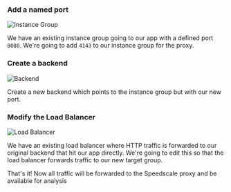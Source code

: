 ### Add a named port

![Instance Group](./vm/instance-group.png)

We have an existing instance group going to our app with a defined port `8080`. We're going to add `4143` to our instance group for the proxy.

### Create a backend

![Backend](./vm/lb-backend.png)

Create a new backend which points to the instance group but with our new port.

### Modify the Load Balancer

![Load Balancer](./vm/load-balancer.png)

We have an existing load balancer where HTTP traffic is forwarded to our original backend that hit our app directly. We're going to edit this so that the load balancer forwards traffic to our new target group.

That's it! Now all traffic will be forwarded to the Speedscale proxy and be available for analysis
